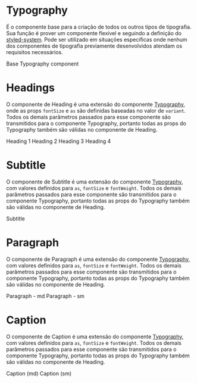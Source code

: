

<Meta title="Typography" />

# Typography

É o componente base para a criação de todos os outros tipos de tipografia. Sua função é prover um componente flexível e seguindo a definição do [styled-system](https://styled-system.com/api). Pode ser utilizado em situações específicas onde nenhum dos componentes de tipografia previamente desenvolvidos atendam os requisitos necessários.

<Preview>
  <Story name="Typography" parameters={{
    design: {
      type: 'figma',
      url: 'https://www.figma.com/file/O3bKxIcsj2rc1FNIRclJyT/Design-System?node-id=100%3A2'
    }
  }}>
    <ThemeProvider>
      <Typography>Base Typography component</Typography>
    </ThemeProvider>
  </Story>
</Preview>

<Props of={Typography} />

# Headings

O componente de Heading é uma extensão do componente [Typography](#typography), onde as props `fontSize` e `as` são definidas baseadas no valor de `variant`. Todos os demais parâmetros passados para esse componente são transmitidos para o componente Typography, portanto todas as props do Typography também são válidas no componente de Heading.

<Preview>
  <Story name="Headings" parameters={{
    design: {
      type: 'figma',
      url: 'https://www.figma.com/file/O3bKxIcsj2rc1FNIRclJyT/Design-System?node-id=100%3A2'
    }
  }}>
    <ThemeProvider>
      <Heading variant='h1'>Heading 1</Heading>
      <Heading variant='h2'>Heading 2</Heading>
      <Heading variant='h3'>Heading 3</Heading>
      <Heading variant='h4'>Heading 4</Heading>
    </ThemeProvider>
  </Story>
</Preview>

<Props of={Heading} />

# Subtitle

O componente de Subtitle é uma extensão do componente [Typography](#typography), com valores definidos para `as`, `fontSize` e `fontWeight`. Todos os demais parâmetros passados para esse componente são transmitidos para o componente Typography, portanto todas as props do Typography também são válidas no componente de Heading.

<Preview>
  <Story name="Subtitle" parameters={{
    design: {
      type: 'figma',
      url: 'https://www.figma.com/file/O3bKxIcsj2rc1FNIRclJyT/Design-System?node-id=100%3A2'
    }
  }}>
    <ThemeProvider>
      <Subtitle>Subtitle</Subtitle>
    </ThemeProvider>
  </Story>
</Preview>


<Props of={Subtitle} />


# Paragraph

O componente de Paragraph é uma extensão do componente [Typography](#typography), com valores definidos para `as`, `fontSize` e `fontWeight`. Todos os demais parâmetros passados para esse componente são transmitidos para o componente Typography, portanto todas as props do Typography também são válidas no componente de Heading.

<Preview>
  <Story name="Paragraph" parameters={{
    design: {
      type: 'figma',
      url: 'https://www.figma.com/file/O3bKxIcsj2rc1FNIRclJyT/Design-System?node-id=100%3A2'
    }
  }}>
    <ThemeProvider>
      <Paragraph>Paragraph - md</Paragraph>
      <Paragraph variant='sm'>Paragraph - sm</Paragraph>
    </ThemeProvider>
  </Story>
</Preview>


<Props of={Paragraph} />

# Caption

O componente de Caption é uma extensão do componente [Typography](#typography), com valores definidos para `as`, `fontSize` e `fontWeight`. Todos os demais parâmetros passados para esse componente são transmitidos para o componente Typography, portanto todas as props do Typography também são válidas no componente de Heading.

<Preview>
  <Story name="Caption" parameters={{
    design: {
      type: 'figma',
      url: 'https://www.figma.com/file/O3bKxIcsj2rc1FNIRclJyT/Design-System?node-id=100%3A2'
    }
  }}>
    <ThemeProvider>
      <Caption>Caption (md)</Caption>
      <Caption variant='sm'>Caption (sm)</Caption>
    </ThemeProvider>
  </Story>
</Preview>


<Props of={Paragraph} />

